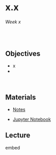 # x.x 

######  Week x
<br>

## Objectives 

* x
* 

<br>

## Materials

* [Notes]()

* [Jupyter Notebook]()

## Lecture

embed
